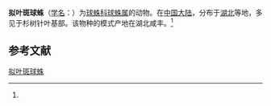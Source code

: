 {{Speciesbox
| name = 拟叶斑球蛛
| status = 
| status_system = 
| image = 
| genus = Theridion
| species = sublatifolium
| authority = (Zhu, 1998)<ref name='id13162'>{{cite web| url =http://www.bioinfo.cn/db05/BjdwSpecies.php?action=view&id=13162| title =拟叶斑球蛛| work =《中国动物物种编目数据库》| publisher =中国科学院微生物研究所| author =中国科学院动物研究所| accessdate =2009-04-28| deadurl =yes| archiveurl =https://web.archive.org/web/20160305000542/http://www.bioinfo.cn/db05/BjdwSpecies.php?action=view&id=13162| archivedate =2016-03-05}}</ref>
}}

'''拟叶斑球蛛'''（[[学名|学名]]：{{lang|la|''Theridion sublatifolium''}}）为[[球蛛科|球蛛科]][[球蛛属|球蛛属]]的动物。在[[中国大陆|中国大陆]]，分布于[[湖北|湖北]]等地，多见于杉树针叶基部。该物种的模式产地在湖北咸丰。<ref name='id13162'/>

== 参考文献 ==
{{reflist}}

{{Wikispecies|Theridion sublatifolium}}

[[Category:球蛛属|拟叶斑球蛛]]


{{蜘蛛小作品}}